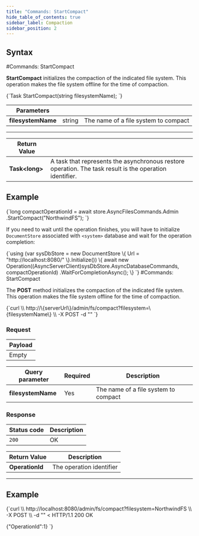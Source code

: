 ```yaml
---
title: "Commands: StartCompact"
hide_table_of_contents: true
sidebar_label: Compaction
sidebar_position: 2
---
```





## Syntax
<LanguageSwitcher supportedLanguages={supportedLanguages} />
<LanguageContent language="csharp">
#Commands: StartCompact

**StartCompact** initializes the compaction of the indicated file system. This operation makes the file system offline for the time of compaction.



<TabItem value="start_compact_1" label="start_compact_1">
<CodeBlock language="csharp">
{`Task<long> StartCompact(string filesystemName);
`}
</CodeBlock>
</TabItem>

| Parameters | | |
| ------------- | ------------- | ----- |
| **filesystemName** | string | The name of a file system to compact |

---

| Return Value | |
| ------------- | ------------- |
| **Task&lt;long&gt;** | A task that represents the asynchronous restore operation. The task result is the operation identifier. |


## Example

<TabItem value="start_compact_2" label="start_compact_2">
<CodeBlock language="csharp">
{`long compactOperationId = await store.AsyncFilesCommands.Admin
									.StartCompact("NorthwindFS");
`}
</CodeBlock>
</TabItem>

If you need to wait until the operation finishes, you will have to initialize `DocumentStore` associated with `<system>` database and wait for the operation completion:

<TabItem value="start_compact_3" label="start_compact_3">
<CodeBlock language="csharp">
{`using (var sysDbStore = new DocumentStore
\{
	Url = "http://localhost:8080/"
\}.Initialize())
\{
	await new Operation((AsyncServerClient)sysDbStore.AsyncDatabaseCommands, compactOperationId)
				.WaitForCompletionAsync();
\}
`}
</CodeBlock>
</TabItem>

</LanguageContent>
<LanguageContent language="http">
#Commands: StartCompact

The **POST** method initializes the compaction of the indicated file system. This operation makes the file system offline for the time of compaction.



<TabItem value="json" label="json">
<CodeBlock language="json">
{`curl \\
	http://\{serverUrl\}/admin/fs/compact?filesystem=\{filesystemName\}  \\
	-X POST 
    -d ""
`}
</CodeBlock>
</TabItem>

### Request

| Payload |
| ------- |
| Empty |

| Query parameter | Required | Description |
| ------------- | -- | ---- |
| **filesystemName** | Yes | The name of a file system to compact |

### Response

| Status code | Description |
| ----------- | - |
| `200` | OK |

| Return Value | Description |
| ------------- | ------------- |
| **OperationId** | The operation identifier |

---

## Example

<TabItem value="json" label="json">
<CodeBlock language="json">
{`curl \\
	http://localhost:8080/admin/fs/compact?filesystem=NorthwindFS  \\
	-X POST \\
	-d ""
< HTTP/1.1 200 OK

\{"OperationId":1\}
`}
</CodeBlock>
</TabItem>

</LanguageContent>

<!---

-->